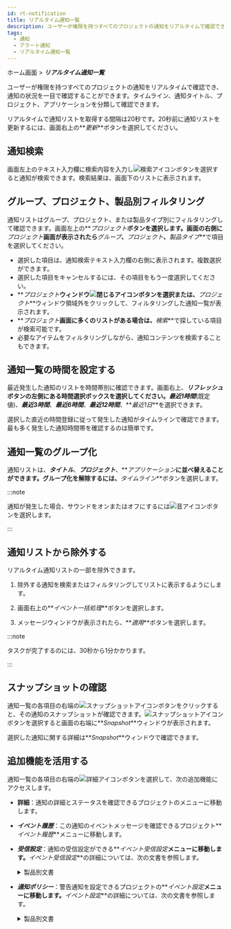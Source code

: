 ```yaml
---
id: rt-notification
title: リアルタイム通知一覧
description: ユーザーが権限を持つすべてのプロジェクトの通知をリアルタイムで確認でき、通知状況を一目で確認できます。
tags:
  - 通知
  - アラート通知
  - リアルタイム通知一覧
---
```


ホーム画面 > **_リアルタイム通知一覧_**

<ImgLang img='rt-notification.png' desc='リアルタイム通知一覧' />

ユーザーが権限を持つすべてのプロジェクトの通知をリアルタイムで確認でき、通知の状況を一目で確認することができます。タイムライン、通知タイトル、プロジェクト、アプリケーションを分類して確認できます。

リアルタイムで通知リストを取得する間隔は20秒です。20秒前に通知リストを更新するには、画面右上の**_更新_**ボタンを選択してください。

## 通知検索

画面左上のテキスト入力欄に検索内容を入力し![検索アイコン](/img/ico-search.svg)ボタンを選択すると通知が検索できます。検索結果は、画面下のリストに表示されます。

## グループ、プロジェクト、製品別フィルタリング

通知リストはグループ、プロジェクト、または製品タイプ別にフィルタリングして確認できます。画面左上の**_プロジェクト_**ボタンを選択します。画面の右側に**_プロジェクト_**画面が表示されたら**_グループ_**、**_プロジェクト_**、**_製品タイプ_**で項目を選択してください。

<ImgLang img='rt-notification-filter.png' desc='通知フィルタリング' />

- 選択した項目は、通知検索テキスト入力欄の右側に表示されます。複数選択ができます。
- 選択した項目をキャンセルするには、その項目をもう一度選択してください。
- **_プロジェクト_**ウィンドウ![閉じるアイコン](/img/ico-close.svg)ボタンを選択または、**_プロジェクト_**ウィンドウ領域外をクリックして、フィルタリングした通知一覧が表示されます。
- **_プロジェクト_**画面に多くのリストがある場合は、**_検索_**で探している項目が検索可能です。
- 必要なアイテムをフィルタリングしながら、通知コンテンツを検索することもできます。

## 通知一覧の時間を設定する

最近発生した通知のリストを時間帯別に確認できます。画面右上、**_リフレッシュ_**ボタンの左側にある時間選択ボックスを選択してください。**_最近1時間_**(既定値)、**_最近3時間_**、**_最近6時間_**、**_最近12時間_**、**_最近1日_**を選択できます。

選択した直近の時間登録に従って発生した通知がタイムラインで確認できます。最も多く発生した通知時間帯を確認するのは簡単です。

## 通知一覧のグループ化

<ImgLang img='rt-notification-grouping.png' desc='通知のグループ化' />

通知リストは、**_タイトル_**、**_プロジェクト_**、**_アプリケーション_**に並べ替えることができます。グループ化を解除するには、**_タイムライン_**ボタンを選択します。

:::note

通知が発生した場合、サウンドをオンまたはオフにするには![音アイコン](/img/ico-noti-sound.svg)ボタンを選択します。

:::

## 通知リストから除外する

リアルタイム通知リストの一部を除外できます。 

1. 除外する通知を検索またはフィルタリングしてリストに表示するようにします。 

2. 画面右上の**_イベント一括処理_**ボタンを選択します。

3. メッセージウィンドウが表示されたら、**_適用_**ボタンを選択します。

:::note

タスクが完了するのには、30秒から1分かかります。

:::

## スナップショットの確認

<ImgLang img='rt-notification-snapshot.png' desc='スナップショット' />

通知一覧の各項目の右端の![スナップショットアイコン](/img/ico-detail.svg)ボタンをクリックすると、その通知のスナップショットが確認できます。![スナップショットアイコン](/img/ico-detail.svg)ボタンを選択すると画面の右端に**_Snapshot_**ウィンドウが表示されます。

選択した通知に関する詳細は**_Snapshot_**ウィンドウで確認できます。

## 追加機能を活用する

通知一覧の各項目の右端の![詳細アイコン](/img/ico-more.svg)ボタンを選択して、次の追加機能にアクセスします。

- **詳細**：通知の詳細とステータスを確認できるプロジェクトのメニューに移動します。

- **_イベント履歴_**：この通知のイベントメッセージを確認できるプロジェクト**_イベント履歴_**メニューに移動します。

- **_受信設定_**：通知の受信設定ができる**_イベント受信設定_**メニューに移動します。**_イベント受信設定_**の詳細については、次の文書を参照します。

  <details>
  <summary>製品別文書</summary>

  - アプリケーションモニタリング > [アラート通知の受信設定](../java/set-receive-event)
  - サーバーモニタリング > [アラート通知の受信設定](../server/set-receive-event)
  - データベースモニタリング > [アラート通知の受信設定](../mysql/set-receive-event)
  - Kubernetesモニタリング > [アラート通知の受信設定](../kubernetes/set-receive-event)
  - Amazon ECS > [アラート通知の受信設定](../amazon-ecs/set-receive-event)
  - Amazon CloudWatch > [アラート通知の受信設定](../amazon-cloudwatch/set-receive-event)
  - Azure Monitor > [アラート通知の受信設定](../azure/set-receive-event)
  - Naver Cloud Monitoring > [アラート通知の受信設定](../ncloud/set-receive-event)
  - Oracle Cloud Monitor > [アラート通知の受信設定](../oracle-cloud/set-receive-event)

  </details>

- **_通知ポリシー_**：警告通知を設定できるプロジェクトの**_イベント設定_**メニューに移動します。**_イベント設定_**の詳細については、次の文書を参照します。

  <details>
  <summary>製品別文書</summary>

  - [アプリケーションアラート通知](../java/apm-set-notice)
  - [サーバーアラート通知](../server/set-notice)
  - [データベースアラート通知](../mysql/set-notice)
  - [コンテナアラート通知](../kubernetes/set-notice)
  - [ログ通知の設定](../log/set-notice)
  - Amazon ECS > [メトリックアラート](../amazon-ecs/metric-warning-notice)
  - Amazon CloudWatch > [メトリックアラート](../amazon-cloudwatch/metric-warning-notice)
  - Azure Monitor > [メトリックアラート](../azure/metric-warning-notice)
  - Naver Cloud Monitoring > [メトリックアラート](../ncloud/metric-warning-notice)
  - Oracle Cloud Monitor > [メトリックアラート](../oracle-cloud/metric-warning-notice)

  </details>
